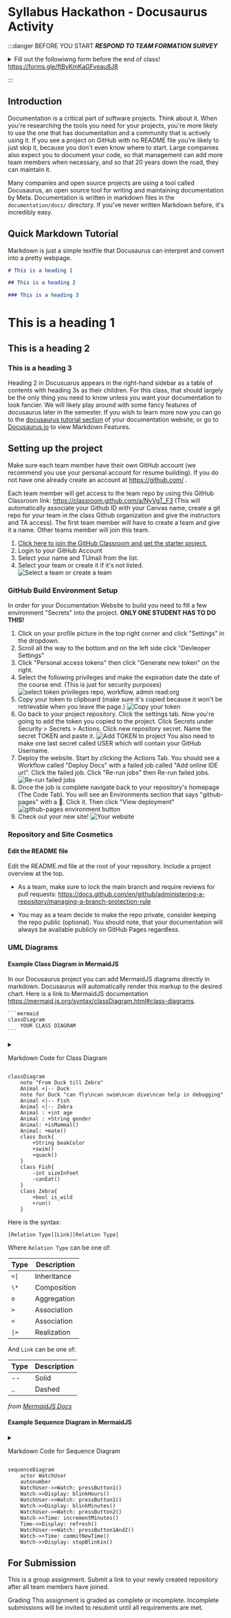 
# Syllabus Hackathon - Docusaurus Activity

:::danger BEFORE YOU START
***RESPOND TO TEAM FORMATION SURVEY***
<details>
<summary>
Fill out the followiwng form before the end of class!
<a href={"https://forms.gle/ftByKmKaGFveau8J8"}> https://forms.gle/ftByKmKaGFveau8J8</a>

</summary>
<iframe src="https://docs.google.com/forms/d/e/1FAIpQLSfUlrBnZ8RxWgepU7fxI_s_X15DX2j5THuvw0rAC5c-6fIKsA/viewform?embedded=true" width="640" height="1790" frameborder="0" marginheight="0" marginwidth="0">Loading…</iframe>

</details>

:::

## Introduction

Documentation is a critical part of software projects. Think about it. When you're researching the tools you need for your projects, you're more likely to use the one that has documentation and a community that is actively using it. If you see a project on GitHub with no README file you're likely to just skip it, because you don't even know where to start. Large companies also expect you to document your code, so that management can add more team members when necessary, and so that 20 years down the road, they can maintain it.

Many companies and open source projects are using a tool called Docusaurus, an open source tool for writing and maintaining documentation by Meta. Documentation is written in markdown files in the `documentation/docs/` directory. If you've never written Markdown before, it's incredibly easy.

## Quick Markdown Tutorial

Markdown is just a simple textfile that Docusaurus can interpret and convert into a pretty webpage.

```markdown
# This is a heading 1

## This is a heading 2

### This is a heading 3
```

# This is a heading 1

## This is a heading 2

### This is a heading 3

Heading 2 in Docusuarus appears in the right-hand sidebar as a table of contents with heading 3s as their children. For this class, that should largely be the only thing you need to know unless you want your documentation to look fancier. We will likely play around with some fancy features of docusaurus later in the semester. If you wish to learn more now you can go to the [docusaurus tutorial section](/tutorial/intro) of your documentation website, or go to [Docusaurus.io](https://docusaurus.io/docs/markdown-features) to view Markdown Features.

## Setting up the project

Make sure each team member have their own GitHub account (we recommend you use your personal account for resume building). If you do not have one already create an account at https://github.com/ .

Each team member will get access to the team repo by using this GitHub Classroom link: https://classroom.github.com/a/NyVgT_F3 (This will automatically associate your Github ID with your Canvas name, create a git repo for your team in the class Github organization and give the instructors and TA access).
The first team member will have to create a team and give it a name. Other teams member will join this team.

1. [Click here to join the GitHub Classroom and get the starter project.](https://classroom.github.com/a/NyVgT_F3)
2. Login to your GitHub Account
3. Select your name and TUmail from the list.
4. Select your team or create it if it's not listed.
![Select a team or create a team](https://raw.githubusercontent.com/Capstone-Projects-2022-Fall/project-instructors/main/documentation/static/img/select-or-create-team.png)

### GitHub Build Environment Setup

In order for your Documentation Website to build you need to fill a few environment "Secrets" into the project. **ONLY ONE STUDENT HAS TO DO THIS!**

1. Click on your profile picture in the top right corner and click "Settings" in the dropdown.
2. Scroll all the way to the bottom and on the left side click "Devleoper Settings"
3. Click "Personal access tokens" then click "Generate new token" on the right.
4. Select the following privileges and make the expiration date the date of the course end. (This is just for security purposes)
![select token privileges repo, workflow, admin read:org](https://raw.githubusercontent.com/Capstone-Projects-2022-Fall/project-instructors/main/documentation/static/img/token-privlages.png)
5. Copy your token to clipboard (make sure it's copied because it won't be retrievable when you leave the page.) ![Copy your token](https://raw.githubusercontent.com/Capstone-Projects-2022-Fall/project-instructors/main/documentation/static/img/copy-token.png)
6. Go back to your project repository. Click the settings tab. Now you're going to add the token you copied to the project. Click Secrets under Security > Secrets > Actions. Click new repository secret. Name the secret TOKEN and paste it.
![Add TOKEN to project](https://raw.githubusercontent.com/Capstone-Projects-2022-Fall/project-instructors/main/documentation/static/img/add-token-to-project.png)
You also need to make one last secret called USER which will contain your GitHub Username.
7. Deploy the website. Start by clicking the Actions Tab. You should see a Workflow called "Deploy Docs" with a failed job called "Add online IDE url". Click the failed job. Click "Re-run jobs" then Re-run failed jobs.
![Re-run failed jobs](https://raw.githubusercontent.com/Capstone-Projects-2022-Fall/project-instructors/main/documentation/static/img/re-run-failed-jobs.png)
8. Once the job is complete navigate back to your repository's homepage (The Code Tab). You will see an Environments section that says "github-pages" with a 🚀. Click it. Then click "View deployment"
![github-pages environment button](https://raw.githubusercontent.com/Capstone-Projects-2022-Fall/project-instructors/main/documentation/static/img/environments.png)
9. Check out your new site!
![Your website](https://raw.githubusercontent.com/Capstone-Projects-2022-Fall/project-instructors/main/documentation/static/img/site.png)

### Repository and Site Cosmetics

#### Edit the README file
Edit the README.md file at the root of your repository. Include a project overview at the top.



- As a team, make sure to lock the main branch and require reviews for pull requests:
https://docs.github.com/en/github/administering-a-repository/managing-a-branch-protection-rule

- You may as a team decide to make the repo private, consider keeping the repo public (optional). You should note, that your documentation will always be available publicly on GitHub Pages regardless.

### UML Diagrams

#### Example Class Diagram in MermaidJS

In our Docusaurus project you can add MermaidJS diagrams directly in markdown. Docusaurus will automatically render this markup to the desired chart.
Here is a link to MermaidJS documentation https://mermaid.js.org/syntax/classDiagram.html#class-diagrams.
````
```mermaid
classDiagram
    YOUR CLASS DIAGRAM
```
````

<details>

<summary>

Markdown Code for Class Diagram

</summary>


````
```mermaid
classDiagram
    note "From Duck till Zebra"
    Animal <|-- Duck
    note for Duck "can fly\ncan swim\ncan dive\ncan help in debugging"
    Animal <|-- Fish
    Animal <|-- Zebra
    Animal : +int age
    Animal : +String gender
    Animal: +isMammal()
    Animal: +mate()
    class Duck{
        +String beakColor
        +swim()
        +quack()
    }
    class Fish{
        -int sizeInFeet
        -canEat()
    }
    class Zebra{
        +bool is_wild
        +run()
    }

```
````

</details>

```mermaid
classDiagram
    note "From Duck till Zebra"
    Animal <|-- Duck
    note for Duck "can fly\ncan swim\ncan dive\ncan help in debugging"
    Animal <|-- Fish
    Animal <|-- Zebra
    Animal : +int age
    Animal : +String gender
    Animal: +isMammal()
    Animal: +mate()
    class Duck{
        +String beakColor
        +swim()
        +quack()
    }
    class Fish{
        -int sizeInFeet
        -canEat()
    }
    class Zebra{
        +bool is_wild
        +run()
    }

```

Here is the syntax:

```
[Relation Type][Link][Relation Type]
```



Where `Relation Type` can be one of:

| Type  | Description |
| ----- | ----------- |
| `<\|` | Inheritance |
| `\*`  | Composition |
| `o`   | Aggregation |
| `>`   | Association |
| `<`   | Association |
| `\|>` | Realization |

And `Link` can be one of:

| Type | Description |
| ---- | ----------- |
| --   | Solid       |
| ..   | Dashed      |

*from [MermaidJS Docs](https://mermaid.js.org/syntax/classDiagram.html#defining-relationship)*

#### Example Sequence Diagram in MermaidJS

<details>

<summary>

Markdown Code for Sequence Diagram

</summary>


````
```mermaid
sequenceDiagram
actor WatchUser
autonumber
WatchUser->>Watch: pressButton1()
Watch->>Display: blinkHours()
WatchUser->>Watch: pressButton1()
Watch->>Display: blinkMinutes()
WatchUser->>Watch: pressButton2()
Watch->>Time: incrementMinutes()
Time->>Display: refresh()
WatchUser->>Watch: pressButton1And2()
Watch->>Time: commitNewTime()
Watch->>Display: stopBlinkin()

```
````

</details>

```mermaid
sequenceDiagram
    actor WatchUser
    autonumber
    WatchUser->>Watch: pressButton1()
    Watch->>Display: blinkHours()
    WatchUser->>Watch: pressButton1()
    Watch->>Display: blinkMinutes()
    WatchUser->>Watch: pressButton2()
    Watch->>Time: incrementMinutes()
    Time->>Display: refresh()
    WatchUser->>Watch: pressButton1And2()
    Watch->>Time: commitNewTime()
    Watch->>Display: stopBlinkin()
```

## For Submission

This is a group assignment. Submit a link to your newly created repository after all team members have joined.

Grading
This assignment is graded as complete or incomplete. Incomplete submissions will be invited to resubmit until all requirements are met.
